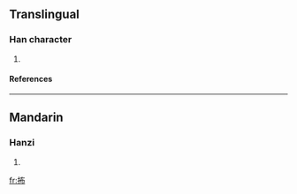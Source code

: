 ==Translingual==
===Han character===
{{Han char|rn=64|rad=手|as=05|sn=8|four=5402<sub>7</sub>|canj=手大中月 (QKLB)}}
# {{defn|Han|sort=手05}}
====References====
{{Han ref|kx=0422.190|dkj=11908|dj=0770.150|hdz=31849.070|uh=62AA|ud=25258|bh=CCB7|bd=52407}}
----
==Mandarin==
===Hanzi===
{{cmn-hanzi|pin=[[pū]] (pu1)|wg=p'u<sup>1</sup>}}
# {{defn|Mandarin}}

[[fr:抪]]
